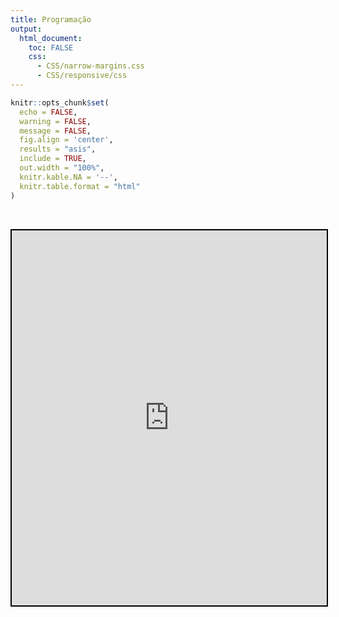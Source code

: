 ```yaml
---
title: Programação
output:
  html_document:
    toc: FALSE
    css:
      - CSS/narrow-margins.css
      - CSS/responsive/css
---
```


<!--install and/or load all R packages-->
```r
knitr::opts_chunk$set(
  echo = FALSE,
  warning = FALSE,
  message = FALSE,
  fig.align = 'center',
  results = "asis",
  include = TRUE,
  out.width = "100%",
  knitr.kable.NA = '--',
  knitr.table.format = "html"
)
```

<br>

<center>

<iframe src="https://drive.google.com/file/d/187dGuIimRTLKpw3lAl_2Zn_s3Mo7LBZU/preview" style="width:100%; height:600px; border:2px solid black;"></iframe>

</center>

<br>
